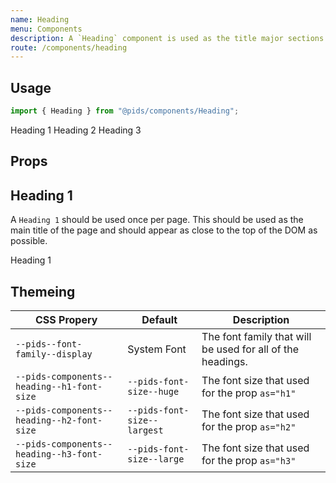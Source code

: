 ```yaml
---
name: Heading
menu: Components
description: A `Heading` component is used as the title major sections of your pages or application. It is also used to give hierarchy of a section in the context of the page.
route: /components/heading
---
```



## Usage

```ts
import { Heading } from "@pids/components/Heading";
```

<Playground>
  <Heading as="h1">Heading 1</Heading>
  <Heading as="h2">Heading 2</Heading>
  <Heading as="h3">Heading 3</Heading>
</Playground>

## Props

<Props of={Heading} />

## Heading 1

A `Heading 1` should be used once per page. This should be used as the main title of the page and should appear as close to the top of the DOM as possible.

<Playground>
  <Heading as="h1">Heading 1</Heading>
</Playground>

## Themeing

| CSS Propery                                | Default                     | Description                                                |
| ------------------------------------------ | --------------------------- | ---------------------------------------------------------- |
| `--pids--font-family--display`             | System Font                 | The font family that will be used for all of the headings. |
| `--pids-components--heading--h1-font-size` | `--pids-font-size--huge`    | The font size that used for the prop `as="h1"`             |
| `--pids-components--heading--h2-font-size` | `--pids-font-size--largest` | The font size that used for the prop `as="h2"`             |
| `--pids-components--heading--h3-font-size` | `--pids-font-size--large`   | The font size that used for the prop `as="h3"`             |


